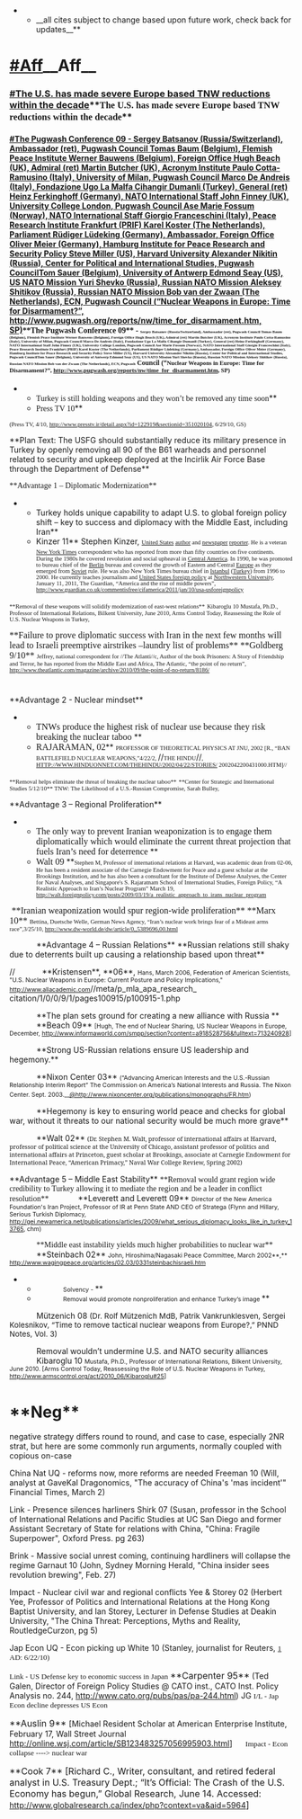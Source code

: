 **__all cites subject to change based upon future work, check back for updates__**
=[[#Aff]]__Aff__= 
===[[#The U.S. has made severe Europe based TNW reductions within the decade]]**<span style="font-family: Times New Roman;">The U.S. has made severe Europe based TNW reductions within the decade</span>**=== 
====[[#The Pugwash Conference 09 - Sergey Batsanov (Russia/Switzerland), Ambassador (ret), Pugwash Council Tomas Baum (Belgium), Flemish Peace Institute Werner Bauwens (Belgium), Foreign Office Hugh Beach (UK), Admiral (ret) Martin Butcher (UK), Acronym Institute Paulo Cotta-Ramusino (Italy), University of Milan, Pugwash Council Marco De Andreis (Italy), Fondazione Ugo La Malfa Cihangir Dumanli (Turkey), General (ret) Heinz Ferkinghoff (Germany), NATO International Staff John Finney (UK), University College London, Pugwash Council Ase Marie Fossum (Norway), NATO International Staff Giorgio Franceschini (Italy), Peace Research Institute Frankfurt (PRIF) Karel Koster (The Netherlands), Parliament Rüdiger Lüdeking (Germany), Ambassador, Foreign Office Oliver Meier (Germany), Hamburg Institute for Peace Research and Security Policy Steve Miller (US), Harvard University Alexander Nikitin (Russia), Center for Political and International Studies, Pugwash CouncilTom Sauer (Belgium), University of Antwerp Edmond Seay (US), US NATO Mission Yuri Shevko (Russia), Russian NATO Mission Aleksey Shitikov (Russia), Russian NATO Mission Bob van der Zwaan (The Netherlands), ECN, Pugwash Council (“Nuclear Weapons in Europe: Time for Disarmament?”, http://www.pugwash.org/reports/nw/time_for_disarmament.htm, SP)]]<span style="font-family: Times New Roman;">**The Pugwash Conference 09** - <span style="font-size: 5pt;">Sergey Batsanov (Russia/Switzerland), Ambassador (ret), Pugwash Council Tomas Baum (Belgium), Flemish Peace Institute Werner Bauwens (Belgium), Foreign Office Hugh Beach (UK), Admiral (ret) Martin Butcher (UK), Acronym Institute Paulo Cotta-Ramusino (Italy), University of Milan, Pugwash Council Marco De Andreis (Italy), Fondazione Ugo La Malfa Cihangir Dumanli (Turkey), General (ret) Heinz Ferkinghoff (Germany), NATO International Staff John Finney (UK), University College London, Pugwash Council Ase Marie Fossum (Norway), NATO International Staff Giorgio Franceschini (Italy), Peace Research Institute Frankfurt (PRIF) Karel Koster (The Netherlands), Parliament Rüdiger Lüdeking (Germany), Ambassador, Foreign Office Oliver Meier (Germany), Hamburg Institute for Peace Research and Security Policy Steve Miller (US), Harvard University Alexander Nikitin (Russia), Center for Political and International Studies, Pugwash CouncilTom Sauer (Belgium), University of Antwerp Edmond Seay (US), US NATO Mission Yuri Shevko (Russia), Russian NATO Mission Aleksey Shitikov (Russia), Russian NATO Mission Bob van der Zwaan (The Netherlands), ECN, Pugwash</span><span style="font-size: 9pt;"> Council (“</span><span style="font-size: 8pt;">Nuclear Weapons in Europe: Time for Disarmament?”, [[http://www.pugwash.org/reports/nw/time_for_disarmament.htm]], SP)</span></span>==== 

**<span style="font-family: Times New Roman;">Turkey is still holding weapons and they won’t be removed any time soon</span>**
**<span style="font-family: Times New Roman;">Press TV 10</span>**
<span style="font-family: Times New Roman; font-size: 8pt;">(Press TV, 4/10, [[http://www.presstv.ir/detail.aspx?id=122919&sectionid=351020104]], 6/29/10, GS)</span>


<span style="margin: 0in 0in 0pt;">**Plan Text: The USFG should substantially reduce its military presence in Turkey by openly removing all 90 of the B61 warheads and personnel related to security and upkeep deployed at the Incirlik Air Force Base through the Department of Defense**</span>


<span style="font-family: 'Times New Roman','serif'; margin: 0in 0in 0pt;">**Advantage 1 – Diplomatic Modernization** </span>
**Turkey holds unique capability to adapt U.S. to global foreign policy shift – key to success and diplomacy with the Middle East, including Iran**
**Kinzer 11** Stephen Kinzer, <span style="color: windowtext; font-family: 'Times New Roman','serif'; font-size: 8pt; text-decoration: none; textunderline: none;">[[http://en.wikipedia.org/wiki/United_States|United States]] [[http://en.wikipedia.org/wiki/Author|author]]</span><span style="font-family: 'Times New Roman','serif'; font-size: 8pt;"> and </span><span style="color: windowtext; font-family: 'Times New Roman','serif'; font-size: 8pt; text-decoration: none; textunderline: none;">[[http://en.wikipedia.org/wiki/Newspaper|newspaper]] [[http://en.wikipedia.org/wiki/Reporter|reporter]]</span><span style="font-family: 'Times New Roman','serif'; font-size: 8pt;">. He is a veteran </span><span style="color: windowtext; font-family: 'Times New Roman','serif'; font-size: 8pt; text-decoration: none; textunderline: none;">[[http://en.wikipedia.org/wiki/New_York_Times|New York Times]]</span><span style="font-family: 'Times New Roman','serif'; font-size: 8pt;"> correspondent who has reported from more than fifty countries on five continents. During the 1980s he covered revolution and social upheaval in </span><span style="color: windowtext; font-family: 'Times New Roman','serif'; font-size: 8pt; text-decoration: none; textunderline: none;">[[http://en.wikipedia.org/wiki/Central_America|Central America]]</span><span style="font-family: 'Times New Roman','serif'; font-size: 8pt;">. In 1990, he was promoted to bureau chief of the </span><span style="color: windowtext; font-family: 'Times New Roman','serif'; font-size: 8pt; text-decoration: none; textunderline: none;">[[http://en.wikipedia.org/wiki/Berlin|Berlin]]</span><span style="font-family: 'Times New Roman','serif'; font-size: 8pt;"> bureau and covered the growth of Eastern and Central </span><span style="color: windowtext; font-family: 'Times New Roman','serif'; font-size: 8pt; text-decoration: none; textunderline: none;">[[http://en.wikipedia.org/wiki/Europe|Europe]]</span><span style="font-family: 'Times New Roman','serif'; font-size: 8pt;"> as they emerged from </span><span style="color: windowtext; font-family: 'Times New Roman','serif'; font-size: 8pt; text-decoration: none; textunderline: none;">[[http://en.wikipedia.org/wiki/Soviet|Soviet]]</span><span style="font-family: 'Times New Roman','serif'; font-size: 8pt;"> rule. He was also New York Times bureau chief in </span><span style="color: windowtext; font-family: 'Times New Roman','serif'; font-size: 8pt; text-decoration: none; textunderline: none;">[[http://en.wikipedia.org/wiki/Istanbul|Istanbul]]</span><span style="font-family: 'Times New Roman','serif'; font-size: 8pt;"> (</span><span style="color: windowtext; font-family: 'Times New Roman','serif'; font-size: 8pt; text-decoration: none; textunderline: none;">[[http://en.wikipedia.org/wiki/Turkey|Turkey]]</span><span style="font-family: 'Times New Roman','serif'; font-size: 8pt;">) from 1996 to 2000. He currently teaches journalism and </span><span style="color: windowtext; font-family: 'Times New Roman','serif'; font-size: 8pt; text-decoration: none; textunderline: none;">[[http://en.wikipedia.org/wiki/United_States_foreign_policy|United States foreign policy]]</span><span style="font-family: 'Times New Roman','serif'; font-size: 8pt;"> at </span><span style="color: windowtext; font-family: 'Times New Roman','serif'; font-size: 8pt; text-decoration: none; textunderline: none;">[[http://en.wikipedia.org/wiki/Northwestern_University|Northwestern University]]</span><span style="font-family: 'Times New Roman','serif'; font-size: 8pt;">, January 11, 2011, The Guardian, “America and the rise of middle powers”, [[http://www.guardian.co.uk/commentisfree/cifamerica/2011/jan/10/usa-usforeignpolicy]]</span>

<span style="font-family: 'Times New Roman','serif'; font-size: 8pt;">**Removal of these weapons will solidify modernization of east-west relations**</span>
<span style="font-family: 'Times New Roman','serif'; font-size: 8pt;"><span class="Author-Date"><span style="font-weight: normal;">Kibaroglu 10</span></span> <span style="font-size: 8pt; font-weight: normal;">Mustafa, Ph.D., Professor of International Relations, Bilkent University, June 20<span class="Author-Date"><span style="font-weight: normal;">10</span></span>, Arms Control Today, Reassessing the Role of U.S. Nuclear Weapons in Turkey,</span></span>

<span style="font-family: 'Times New Roman','serif'; font-size: 12pt; font-weight: normal;">**Failure to prove diplomatic success with Iran in the next few months will lead to Israeli preemptive airstrikes –laundry list of problems**</span>
<span style="font-family: 'Times New Roman','serif'; font-size: 12pt; font-weight: normal;"><span style="font-family: 'Times New Roman','serif'; font-size: 12pt;">**Goldberg 9/10** </span><span style="font-family: 'Times New Roman','serif'; font-size: 8pt;">Jeffrey, national correspondent for //The Atlanti//c, Author of the book Prisoners: A Story of Friendship and Terror, he has reported from the Middle East and Africa, The Atlantic, “the point of no return”, [[http://www.theatlantic.com/magazine/archive/2010/09/the-point-of-no-return/8186/]]</span></span>

<span style="font-family: 'Times New Roman','serif'; font-size: 8pt; font-weight: normal;">﻿</span>

<span style="margin: 0in 0in 0pt; text-autospace: ideograph-numeric;">**Advantage 2 - Nuclear mindset**</span>

**<span style="font-family: 'Times New Roman','serif'; font-size: 12pt;">TNWs produce the highest risk of nuclear use because they risk breaking the nuclear taboo </span>**
**<span style="font-family: 'Times New Roman','serif'; font-size: 12pt;">RAJARAMAN, 02</span>** <span style="font-family: 'TimesNewRomanPSMT','sans-serif'; font-size: 8pt;">PROFESSOR OF THEORETICAL PHYSICS AT JNU, </span><span style="font-family: 'TimesNewRomanPS-BoldMT','sans-serif'; font-size: 8pt;">2002 </span><span style="font-family: 'TimesNewRomanPSMT','sans-serif'; font-size: 8pt;">[R., “BAN BATTLEFIELD NUCLEAR WEAPONS,”4/22/2, </span>//<span style="font-family: 'TimesNewRomanPS-ItalicMT','sans-serif'; font-size: 8pt;">THE HINDU</span>//<span style="font-family: 'TimesNewRomanPSMT','sans-serif'; font-size: 8pt;">, HTTP://WWW.HINDUONNET.COM/THEHINDU/2002/04/22/STORIES/ 2002042200431000.HTM]// </span>

<span style="font-family: Times New Roman; font-size: 8pt;">**Removal helps eliminate the threat of breaking the nuclear taboo**</span>
<span style="font-family: Times New Roman; font-size: 8pt;">**Center for Strategic and International Studies 5/12/10** <span style="font-size: 8pt;">TNW: The Likelihood of a U.S.-Russian Compromise, Sarah Bulley,</span></span>



<span style="margin: 0in 0in 10pt;">**Advantage 3 – Regional Proliferation**</span>

**<span style="font-family: 'Times New Roman','serif'; font-size: 12pt;">The only way to prevent Iranian weaponization is to engage them diplomatically which would eliminate the current threat projection that fuels Iran’s need for deterrence </span>**
**<span style="font-family: 'Times New Roman','serif'; font-size: 12pt;">Walt 09 </span>**<span style="font-family: 'Times New Roman','serif'; font-size: 8pt;">Stephen M, Professor of international relations at Harvard, was academic dean from 02-06, He has been a resident associate of the Carnegie Endowment for Peace and a guest scholar at the Brookings Institution, and he has also been a consultant for the Institute of Defense Analyses, the Center for Naval Analyses, and Singapore's S. Rajaratnam School of International Studies, Foreign Policy, “A Realistic Approach to Iran’s Nuclear Program” March 19, [[http://walt.foreignpolicy.com/posts/2009/03/19/a_realistic_approach_to_irans_nuclear_program]]</span>
<span style="font-family: 'Times New Roman','serif'; font-size: 8pt; font-weight: normal;">﻿</span>
<span style="font-family: Times New Roman; font-size: 8pt; font-weight: normal;">﻿<span style="font-family: 'Times New Roman','serif'; font-size: 12pt;">**Iranian weaponization would spur region-wide proliferation**</span></span>
<span style="font-family: Times New Roman; font-size: 8pt; font-weight: normal;"><span style="font-family: 'Times New Roman','serif'; font-size: 12pt;">**Marx 10** </span><span style="font-family: 'Times New Roman','serif'; font-size: 8pt;">Bettina, Duetsche Welle, German News Agency, “Iran’s nuclear work brings fear of a Mideast arms race”,3/25/10, [[http://www.dw-world.de/dw/article/0,,5389696,00.html]]</span></span>


<span style="margin: 0in 0in 0pt 0.5in;">**Advantage 4 – Russian Relations**</span>
<span style="margin: 0in 0in 0pt;">**Russian relations still shaky due to deterrents built up causing a relationship based upon threat**</span>

//<span style="margin: 0in 0in 0pt 0.5in;"><span class="AuthorDateChar">**Kristensen**</span>, <span class="AuthorDateChar">**06**</span>, <span style="font-size: 8pt;">Hans, March 2006, Federation of American Scientists, "U.S. Nuclear Weapons in Europe: Current Posture and Policy Implications," [[http://www.allacademic.com/|http://www.allacademic.com]]</span></span>//meta/p_mla_apa_research_ citation/1/0/0/9/1/pages100915/p100915-1.php
<span style="font-family: 'Times New Roman','serif'; font-size: 8pt; font-weight: normal; margin: 0in 0in 0pt 0.5in;">﻿</span>

<span style="margin: 0in 0in 0pt 0.5in; text-indent: -0.25in;">**<span class="CardsFont12pt">The plan sets ground for creating a new alliance with Russia </span>**</span>
<span style="margin: 0in 0in 0pt 0.5in;">**<span class="AuthorDateChar">Beach 09</span>** <span style="font-size: 8pt; font-weight: normal;">[Hugh, The end of Nuclear Sharing, US Nuclear Weapons in Europe, December, [[http://www.informaworld.com/smpp/section?content=a918528756&fulltext=713240928]]]</span></span>



<span style="margin: 0in 0in 0pt 0.5in; text-indent: -0.25in;">**Strong US-Russian relations ensure US leadership and hegemony.**</span>

<span style="margin: 0in 0in 0pt 0.5in;"><span class="AuthorDateChar">**Nixon Center 03** </span><span style="font-size: 8pt;">(“Advancing American Interests and the U.S.-Russian Relationship Interim Report” The Commission on America’s National Interests and Russia. The Nixon Center. Sept. 2003.__</span><span style="color: windowtext; font-size: 8pt; text-decoration: none; text-underline: none;">[[@http://www.nixoncenter.org/publications/monographs/FR.htm]]</span><span style="font-size: 8pt;">)</span></span>
<span style="margin: 0in 0in 0pt 0.5in;">﻿</span>


<span style="margin: 0in 0in 0pt 0.5in;">**Hegemony is key to ensuring world peace and checks for global war, without it threats to our national security would be much more grave**</span>

<span style="margin: 0in 0in 0pt 0.5in;">**<span class="Heading2Char">Walt 02</span>** <span style="font-family: 'Garamond','serif'; font-size: 8pt;">(Dr. Stephen M. Walt, professor of international affairs at Harvard, professor of political science at the University of Chicago, assistant professor of politics and international affairs at Princeton, guest scholar at Brookings, associate at Carnegie Endowment for International Peace, “American Primacy,” Naval War College Review, Spring 2002)</span></span>


<span style="line-height: 115%; margin: 0in 0in 10pt;">**Advantage 5 – Middle East Stability**</span>
<span style="font-family: 'Times New Roman','serif'; margin: 0in 0in 0pt;">**Removal would grant region wide credibility to Turkey allowing it to mediate the region and be a leader in conflict resolution**</span>
<span style="margin: 0in 0in 0pt 0.5in;"><span class="Heading2Char">**Leverett and Leverett 09**</span> <span style="font-size: 8pt;">Director of the New America Foundation's Iran Project, Professor of IR at Penn State AND CEO of Stratega (Flynn and Hillary, Serious Turkish Diplomacy, [[http://gei.newamerica.net/publications/articles/2009/what_serious_diplomacy_looks_like_in_turkey_13765]], chm)</span></span>



<span style="font-family: 'Times New Roman','serif'; margin: 0in 0in 0pt 0.5in; text-indent: -0.25in;">**Middle east instability yields much higher probabilities to nuclear war**</span>
<span style="margin: 0in 0in 0pt 0.5in;">**<span class="cite">Steinbach</span> 02** <span style="font-size: 8pt;">John, Hiroshima/Nagasaki Peace Committee, March 20<span class="cite">02</span></span><span class="CiteChar"><span style="font-size: 8pt;">**,** </span></span><span style="font-size: 8pt;">[[http://www.wagingpeace.org/articles/02.03/0331steinbachisraeli.htm]]</span></span>
**<span style="font-size: 8pt; margin: 0in 0in 0pt 0.5in;">Solvency - </span>**
**<span style="font-size: 8pt; margin: 0in 0in 0pt 0.5in; text-decoration: none; textunderline: none;">Removal would promote nonproliferation and enhance Turkey’s image </span>**
<span style="margin: 0in 0in 0pt 0.5in;"><span style="text-decoration: none; text-underline: none;">Mützenich 08 </span><span style="font-size: 10pt; font-weight: normal; text-decoration: none; textunderline: none;">(Dr. Rolf Mützenich MdB, Patrik Vankrunklesven, Sergei Kolesnikov, “Time to remove tactical nuclear weapons from Europe?,” PNND Notes, Vol. 3)</span></span>

<span style="margin: 0in 0in 0pt 0.5in;"><span class="Author-Date"><span style="font-weight: normal;">Removal wouldn’t undermine U.S. and NATO security alliances</span></span></span>
<span style="margin: 0in 0in 0pt 0.5in;"><span class="Author-Date"><span style="font-weight: normal;">Kibaroglu 10</span></span> <span style="font-size: 8pt; font-weight: normal;">Mustafa, Ph.D., Professor of International Relations, Bilkent University, June 20<span class="Author-Date"><span style="font-weight: normal;">10</span></span>. [Arms Control Today, Reassessing the Role of U.S. Nuclear Weapons in Turkey, [[http://www.armscontrol.org/act/2010_06/Kibaroglu#25]]]</span> </span>



=**Neg**= 
negative strategy differs round to round, and case to case, especially 2NR strat, but here are some commonly run arguments, normally coupled with copious on-case

China Nat
UQ - reforms now, more reforms are needed
Freeman 10 (Will, analyst at GaveKal Dragonomics, "The accuracy of China's 'mas incident'" Financial Times, March 2)

Link - Presence silences harliners
Shirk 07 (Susan, professor in the School of International Relations and Pacific Studies at UC San Diego and former Assistant Secretary of State for relations with China, "China: Fragile Superpower", Oxford Press. pg 263)

Brink - Massive social unrest coming, continuing hardliners will collapse the regime
Garnaut 10 (John, Sydney Morning Herald, "China insider sees revolution brewing", Feb. 27)

Impact - Nuclear civil war and regional conflicts
Yee & Storey 02 (Herbert Yee, Professor of Politics and International Relations at the Hong Kong Baptist University, and Ian Storey, Lecturer in Defense Studies at Deakin University, "The China Threat: Perceptions, Myths and Reality, RoutledgeCurzon, pg 5)


Jap Econ
UQ - Econ picking up
White 10 (Stanley, journalist for Reuters, <span style="font-family: 'Times New Roman','serif'; font-size: 10pt;">[http://in.reuters.com/article/idINTKU10603520100524] AD: 6/22/10)</span>

<span style="font-family: 'Times New Roman','serif'; font-size: 10pt;">Link - US Defense key to economic success in Japan</span>
<span style="font-family: 'Times New Roman','serif'; font-size: 10pt;"> </span>
<span style="margin: 0in 0in 0pt;"><span class="cite"><span style="font-size: 12pt;">**Carpenter 95**</span></span> (Ted Galen, Director of Foreign Policy Studies @ CATO inst., CATO Inst. Policy Analysis no. 244, http://www.cato.org/pubs/pas/pa-244.html) JG</span>
<span style="margin: 0in 0in 0pt;"><span style="font-family: 'Times New Roman','serif'; font-size: 10pt;">I/L - Jap Econ decline depresses US Econ</span></span>

<span style="font-family: 'Times New Roman','serif'; font-size: 10pt;"> </span>
<span style="margin: 0in 0.2in 0pt 0in;"><span class="cite"><span style="font-size: 12pt;">**Auslin 9** </span></span>[Michael Resident Scholar at American Enterprise Institute, February 17, Wall Street Journal [[http://online.wsj.com/article/SB123483257056995903.html]]]</span>
<span style="margin: 0in 0.2in 0pt 0in;"><span style="font-family: 'Times New Roman','serif'; font-size: 10pt;">Impact - Econ collapse ----> nuclear war</span></span>

<span style="font-family: 'Times New Roman','serif'; font-size: 10pt;"> </span>
<span style="margin: 0in 0in 0pt;"><span class="cite"><span style="font-size: 12pt;">**Cook 7** [Richard C., Writer, consultant, and retired federal analyst in U.S. Treasury Dept.; “It’s Official: The Crash of the U.S. Economy has begun,” Global Research, June 14. Accessed: </span></span><span class="cite">[[http://www.globalresearch.ca/index/php?context=va&aid=5964]]</span><span style="font-size: 12pt;">]</span></span>